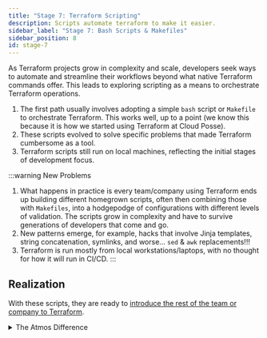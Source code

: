 ```yaml
---
title: "Stage 7: Terraform Scripting"
description: Scripts automate terraform to make it easier.
sidebar_label: "Stage 7: Bash Scripts & Makefiles"
sidebar_position: 8
id: stage-7
---
```


<Intro>
As Terraform projects grow in complexity and scale, developers seek ways to automate and streamline their workflows beyond what native Terraform commands offer. This leads to exploring scripting as a means to orchestrate Terraform operations.
</Intro>

1. The first path usually involves adopting a simple `bash` script or `Makefile` to orchestrate Terraform. This works well, up to a point (we know this because it is how we started using Terraform at Cloud Posse).
2. These scripts evolved to solve specific problems that made Terraform cumbersome as a tool.
3. Terraform scripts still run on local machines, reflecting the initial stages of development focus.

:::warning New Problems
1. What happens in practice is every team/company using Terraform ends up building different homegrown scripts, 
   often then combining those with `Makefiles`, into a hodgepodge of configurations with different levels of validation. 
   The scripts grow in complexity and have to survive generations of developers that come and go.
2. New patterns emerge, for example, hacks that involve Jinja templates, string concatenation, symlinks, and worse... 
   `sed` & `awk` replacements!!!
3. Terraform is run mostly from local workstations/laptops, with no thought for how it will run in CI/CD.
:::

## Realization 

With these scripts, they are ready to [introduce the rest of the team or company to Terraform](/introduction/why-atmos/stage-8).

<details>
<summary>The Atmos Difference</summary>

### No More Homegrown Scripts

When you use Atmos, you eliminate the need for rampant scripting that is constantly breaking, never tested, poorly parameterized and seldom validated. Instead of relying on scripts that vary between companies and teams, Atmos provides a [purpose-built tool designed for Terraform]( /core-concepts/components/terraform). It introduces a framework that ensures all your Terraform code and configurations are consistently organized and validated, reducing sprawl and inconsistency across the enterprise.

### Standardized Framework & Best Practices

The issue with using scripts is the lack of a framework and standardization, leading to chaotic and inconsistent practices. 
Unlike many DevOps teams that reinvent the wheel, Atmos provides a validated, thoroughly documented framework, ensuring all
your developers are on the same page.

### Terraform Runs Natively with CI/CD

Atmos comes with [native support for multiple CI/CD platforms](/integrations), including [GitHub Actions](/integrations/github-actions),
[Spacelift](/integrations/spacelift), and [Atlantis](/integrations/atlantis). 

This means you no longer need to run your workflows on your laptop, enabling anyone to contribute to infrastructure
just like they do with application development.

### Stop Generating Terraform Code from Templates

The main reason teams resort to using Jinja templates is due to perceived limitations with Terraform itself. 
However, these limitations stem from the architecture, design, and use of Terraform. With Atmos, you no longer need to generate your Terraform code. Instead, you can use native Terraform code the way it was meant to be used, building more reusable and easier-to-test Terraform root modules.

<Link
    to="/introduction/why-atmos/nirvana"
    className="button button--lg button--primary">
    Try Atmos!
</Link>
</details>
